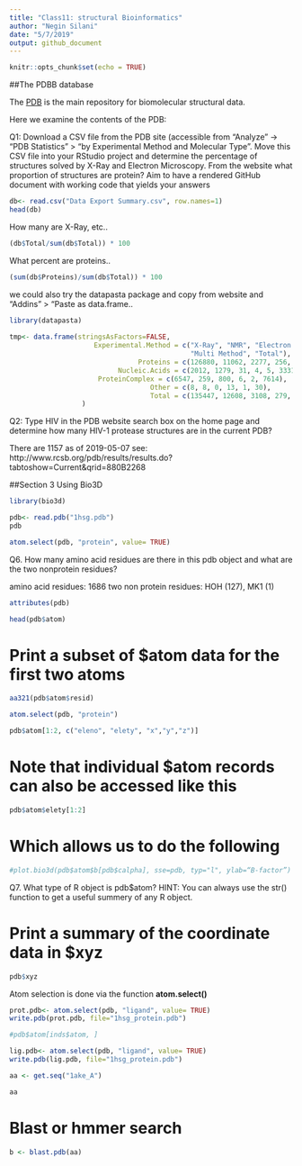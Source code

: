 ```yaml
---
title: "Class11: structural Bioinformatics"
author: "Negin Silani"
date: "5/7/2019"
output: github_document
---
```


```r
knitr::opts_chunk$set(echo = TRUE)
```

##The PDBB database

The [PDB](http://www.rcsb.org/) is the main repository for biomolecular structural data.

Here we examine the contents of the PDB:

Q1: Download a CSV file from the PDB site (accessible from “Analyze” -> “PDB Statistics” >
“by Experimental Method and Molecular Type”. Move this CSV file into your RStudio project
and determine the percentage of structures solved by X-Ray and Electron Microscopy. From
the website what proportion of structures are protein? Aim to have a rendered GitHub document
with working code that yields your answers

```r
db<- read.csv("Data Export Summary.csv", row.names=1)
head(db)
```

How many are X-Ray, etc..
```r
(db$Total/sum(db$Total)) * 100
```

What percent are proteins..

```r
(sum(db$Proteins)/sum(db$Total)) * 100
```

we could also try the datapasta package and copy from website and "Addins" > "Paste as data.frame..

```r
library(datapasta)
        
tmp<- data.frame(stringsAsFactors=FALSE,
                     Experimental.Method = c("X-Ray", "NMR", "Electron Microscopy", "Other",
                                             "Multi Method", "Total"),
                                Proteins = c(126880, 11062, 2277, 256, 129, 140604),
                           Nucleic.Acids = c(2012, 1279, 31, 4, 5, 3331),
                      ProteinComplex = c(6547, 259, 800, 6, 2, 7614),
                                   Other = c(8, 8, 0, 13, 1, 30),
                                   Total = c(135447, 12608, 3108, 279, 137, 151579)
                  )
```

Q2: Type HIV in the PDB website search box on the home page and determine how many
HIV-1 protease structures are in the current PDB?

There are 1157 as of 2019-05-07 see:
http://www.rcsb.org/pdb/results/results.do?tabtoshow=Current&qrid=880B2268


##Section 3 Using Bio3D

```r
library(bio3d)

pdb<- read.pdb("1hsg.pdb")
pdb
```

```r
atom.select(pdb, "protein", value= TRUE)
```


Q6. How many amino acid residues are there in this pdb object and what are the two nonprotein residues?

amino acid residues: 1686
two non protein residues: HOH (127), MK1 (1)

```r
attributes(pdb)
```

```r
head(pdb$atom)
```

# Print a subset of $atom data for the first two atoms

```r
aa321(pdb$atom$resid)
```


```r
atom.select(pdb, "protein")
```

```r
pdb$atom[1:2, c("eleno", "elety", "x","y","z")]
```

# Note that individual $atom records can also be accessed like this

```r
pdb$atom$elety[1:2]
```

# Which allows us to do the following

```r
#plot.bio3d(pdb$atom$b[pdb$calpha], sse=pdb, typ="l", ylab=“B-factor”)
```

Q7. What type of R object is pdb$atom? HINT: You can always use the str() function to get a
useful summery of any R object.

# Print a summary of the coordinate data in $xyz

```r
pdb$xyz
```

Atom selection is done via the function **atom.select()**

```r
prot.pdb<- atom.select(pdb, "ligand", value= TRUE)
write.pdb(prot.pdb, file="1hsg_protein.pdb")
```

```r
#pdb$atom[inds$atom, ]
```

```r
lig.pdb<- atom.select(pdb, "ligand", value= TRUE)
write.pdb(lig.pdb, file="1hsg_protein.pdb")
```

```r
aa <- get.seq("1ake_A")
```


```r
aa
```

# Blast or hmmer search 
```r
b <- blast.pdb(aa)
```

```r

```

